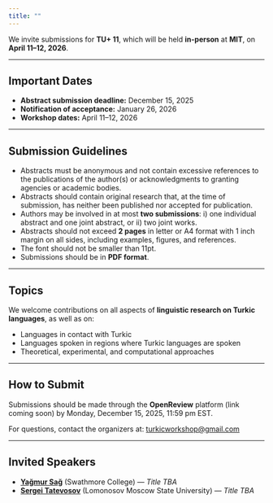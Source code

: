```yaml
---
title: ""
---
```


We invite submissions for **TU+ 11**, which will be held **in-person** at **MIT**, on **April 11–12, 2026**.

---

## Important Dates

- **Abstract submission deadline:** December 15, 2025
- **Notification of acceptance:** January 26, 2026
- **Workshop dates:** April 11–12, 2026

---

## Submission Guidelines

- Abstracts must be anonymous and not contain excessive references to the publications of the author(s) or acknowledgments to granting agencies or academic bodies.
- Abstracts should contain original research that, at the time of submission, has neither been published nor accepted for publication.
- Authors may be involved in at most **two submissions**: i) one individual abstract and one joint abstract, or ii) two joint works.
- Abstracts should not exceed **2 pages** in letter or A4 format with 1 inch margin on all sides, including examples, figures, and references.
- The font should not be smaller than 11pt. 
- Submissions should be in **PDF format**.


---

## Topics

We welcome contributions on all aspects of **linguistic research on Turkic languages**, as well as on:

- Languages in contact with Turkic
- Languages spoken in regions where Turkic languages are spoken
- Theoretical, experimental, and computational approaches

---

## How to Submit

Submissions should be made through the **OpenReview** platform (link coming soon) by Monday, December 15, 2025, 11:59 pm EST.

For questions, contact the organizers at: [turkicworkshop@gmail.com](mailto:turkicworkshop@gmail.com)

---

## Invited Speakers

- [**Yağmur Sağ**](https://www.yagmursag.com) (Swathmore College) — *Title TBA*
- [**Sergei Tatevosov**](http://otipl.philol.msu.ru/staff/people/tatevosov/tatevosov_eng.php) (Lomonosov Moscow State University) — *Title TBA*
